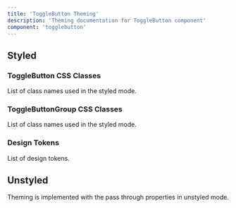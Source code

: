 ```yaml
---
title: 'ToggleButton Theming'
description: 'Theming documentation for ToggleButton component'
component: 'togglebutton'
---
```


## Styled

### ToggleButton CSS Classes

List of class names used in the styled mode.

<DocTable name="ToggleButton" category="style" />

### ToggleButtonGroup CSS Classes

List of class names used in the styled mode.

<DocTable name="ToggleButtonGroup" category="style" />

### Design Tokens

List of design tokens.

<DocTable name="ToggleButton" category="token" />

## Unstyled

Theming is implemented with the pass through properties in unstyled mode.
